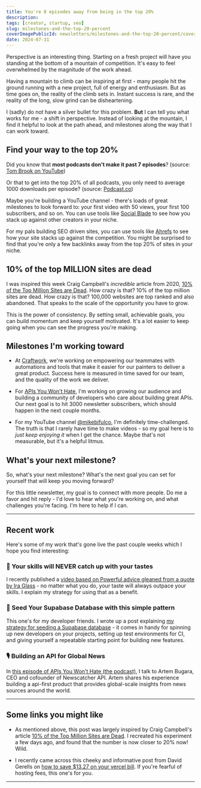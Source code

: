 ```yaml
---
title: You're 8 episodes away from being in the top 20%
description:
tags: [creator, startup, seo]
slug: milestones-and-the-top-20-percent
coverImagePublicId: newsletters/milestones-and-the-top-20-percent/cover
date: 2024-07-31
---
```


Perspective is an interesting thing. Starting on a fresh project will have you standing at the bottom of a mountain of competition. It's easy to feel overwhelmed by the magnitude of the work ahead.

Having a mountain to climb can be inspiring at first - many people hit the ground running with a new project, full of energy and enthusiasm. But as time goes on, the reality of the climb sets in. Instant success is rare, and the reality of the long, slow grind can be disheartening.

I (sadly) do not have a silver bullet for this problem. **But** I can tell you what works for me - a shift in perspective. Instead of looking at the mountain, I find it helpful to look at the path ahead, and milestones along the way that I can work toward.

## Find your way to the top 20%

Did you know that **most podcasts don't make it past 7 episodes**?
(source: [Tom Brook on YouTube](https://www.youtube.com/watch?v=JrAyZYIneUg))

Or that to get into the top 20% of all podcasts, you only need to average 1000 downloads per episode?
(source: [Podcast.co](https://blog.podcast.co/reach/podcast-download-numbers))

Maybe you're building a YouTube channel - there's loads of great milestones to look forward to: your first video with 50 views, your first 100 subscribers, and so on. You can use tools like [Social Blade](https://socialblade.com/) to see how you stack up against other creators in your niche.

For my pals building SEO driven sites, you can use tools like [Ahrefs](https://ahrefs.com/) to see how your site stacks up against the competition. You might be surprised to find that you're only a few backlinks away from the top 20% of sites in your niche.

## 10% of the top MILLION sites are dead

I was inspired this week Craig Campbell's _incredible_ article from 2020, [10% of the Top Million Sites are Dead](https://ccampbell.io/posts/10-percent-of-top-million-sites-are-dead/). How crazy is that? 10% of the top million sites are dead. How crazy is that? 100,000 websites are top ranked and also abandoned. That speaks to the scale of the opportunity you have to grow.

This is the power of consistency. By setting small, achievable goals, you can build momentum and keep yourself motivated. It's a lot easier to keep going when you can see the progress you're making.

## Milestones I'm working toward

- At [Craftwork](https://craftwork.com), we're working on empowering our teammates with automations and tools that make it easier for our painters to deliver a great product. Success here is measured in time saved for our team, and the quality of the work we deliver.

- For [APIs You Won't Hate](https://apisyouwonthate.com), I'm working on growing our audience and building a community of developers who care about building great APIs. Our next goal is to hit 3000 newsletter subscribers, which should happen in the next couple months.

- For my YouTube channel [@mikebifulco](https://www.youtube.com/@mikebifulco), I'm definitely time-challenged. The truth is that I rarely have time to make videos - so my goal here is to _just keep enjoying it_ when I get the chance. Maybe that's not measurable, but it's a helpful litmus.

## What's your next milestone?

So, what's your next milestone? What's the next goal you can set for yourself that will keep you moving forward?

For this little newsletter, my goal is to connect with more people. Do me a favor and hit reply - I'd love to hear what you're working on, and what challenges you're facing. I'm here to help if I can.

---

## Recent work

Here's some of my work that's gone live the past couple weeks which I hope you find interesting:

### 🎥 Your skills will NEVER catch up with your tastes

I recently published a [video based on Powerful advice gleaned from a quote by Ira Glass](https://www.youtube.com/watch?v=Ym6HQopqe-4) - no matter what you do, your taste will always outpace your skills. I explain my strategy for using that as a benefit.

### 🌱 Seed Your Supabase Database with this simple pattern

This one's for my developer friends. I wrote up a post explaining [my strategy for seeding a Supabase database](https://mikebifulco.com/posts/seed-your-supabase-database) - it comes in handy for spinning up new developers on your projects, setting up test environments for CI, and giving yourself a repeatable starting point for building new features.

### 🎙️ Building an API for Global News

In [this episode of APIs You Won't Hate (the podcast)](https://apisyouwonthate.com/podcast/building-an-api-for-global-news/), I talk to Artem Bugara, CEO and cofounder of Newscatcher API. Artem shares his experience building a api-first product that provides global-scale insights from news sources around the world.

---

## Some links you might like

- As mentioned above, this post was largely inspired by Craig Campbell's article [10% of the Top Million Sites are Dead](https://ccampbell.io/posts/10-percent-of-top-million-sites-are-dead/). I recreated his experiment a few days ago, and found that the number is now closer to 20% now! Wild.

- I recently came across this cheeky and informative post from David Gerells on [how to save $13.27 on your vercel bill](https://dgerrells.com/blog/how-to-save-13-27-on-your-saas-bill). If you're fearful of hosting fees, this one's for you.

---
